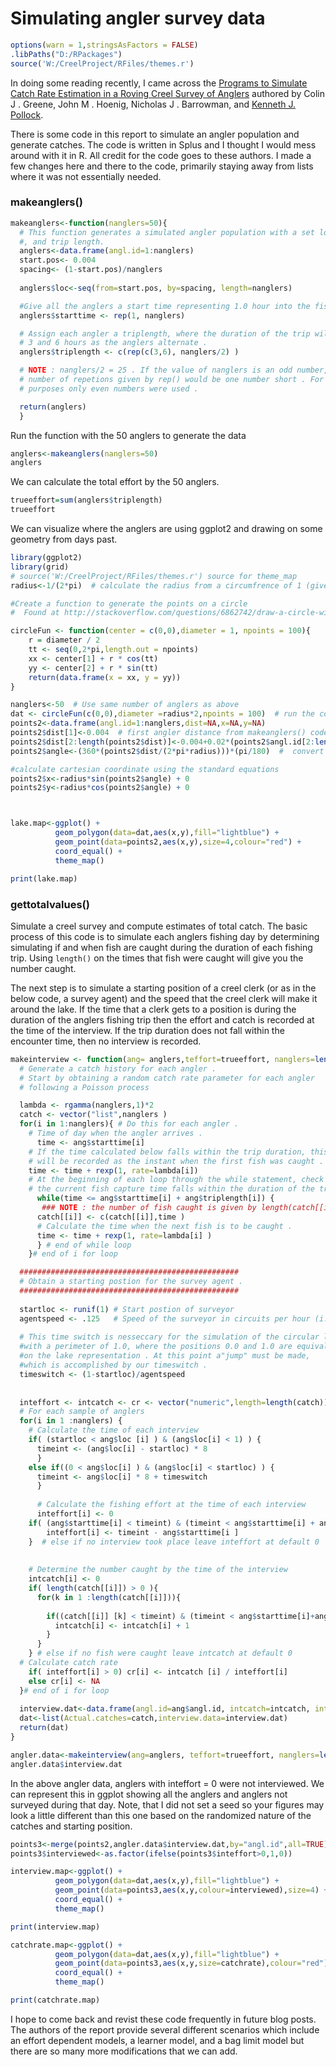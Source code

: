 Simulating angler survey data 
========================================================
```r
options(warn = 1,stringsAsFactors = FALSE)
.libPaths("D:/RPackages")
source('W:/CreelProject/RFiles/themes.r')
```


In doing some reading recently, I came across the  [Programs to Simulate Catch Rate Estimation in a Roving Creel Survey of Anglers](http://www.dfo-mpo.gc.ca/CSAS/Csas/DocREC/1995/1995_099_e.pdf) authored by Colin J . Greene, John M . Hoenig, Nicholas J . Barrowman, and [Kenneth J. Pollock](http://www4.ncsu.edu/~pollock/research.html).  

There is some code in this report to simulate an angler population and generate catches.  The code is written in Splus and I thought I would mess around with it in R.  All credit for the code goes to these authors.  I made a few changes here and there to the code, primarily staying away from lists where it was not essentially needed.  

### makeanglers()

```r
makeanglers<-function(nanglers=50){
  # This function generates a simulated angler population with a set location, starting time
  #, and trip length.  
  anglers<-data.frame(angl.id=1:nanglers)
  start.pos<- 0.004
  spacing<- (1-start.pos)/nanglers
  
  anglers$loc<-seq(from=start.pos, by=spacing, length=nanglers) 

  #Give all the anglers a start time representing 1.0 hour into the fishing day
  anglers$starttime <- rep(1, nanglers)

  # Assign each angler a triplength, where the duration of the trip will alternate between 
  # 3 and 6 hours as the anglers alternate .
  anglers$triplength <- c(rep(c(3,6), nanglers/2) )

  # NOTE : nanglers/2 = 25 . If the value of nanglers is an odd number, the
  # number of repetions given by rep() would be one number short . For our
  # purposes only even numbers were used .

  return(anglers)
  }
```
Run the function with the 50 anglers to generate the data
```r
anglers<-makeanglers(nanglers=50)
anglers

```
We can calculate the total effort by the 50 anglers.
```r
trueeffort=sum(anglers$triplength)
trueeffort
```
We can visualize where the anglers are using ggplot2 and drawing on some geometry from days past.

```r
library(ggplot2)
library(grid)
# source('W:/CreelProject/RFiles/themes.r') source for theme_map
radius<-1/(2*pi)  # calculate the radius from a circumfrence of 1 (given in the makeanglers() code)

#Create a function to generate the points on a circle
#  Found at http://stackoverflow.com/questions/6862742/draw-a-circle-with-ggplot2

circleFun <- function(center = c(0,0),diameter = 1, npoints = 100){
    r = diameter / 2
    tt <- seq(0,2*pi,length.out = npoints)
    xx <- center[1] + r * cos(tt)
    yy <- center[2] + r * sin(tt)
    return(data.frame(x = xx, y = yy))
}

nanglers<-50  # Use same number of anglers as above
dat <- circleFun(c(0,0),diameter =radius*2,npoints = 100)  # run the code to generate circle
points2<-data.frame(angl.id=1:nanglers,dist=NA,x=NA,y=NA)
points2$dist[1]<-0.004  # first angler distance from makeanglers() code
points2$dist[2:length(points2$dist)]<-0.004+0.02*(points2$angl.id[2:length(points2$dist)]-1) # add another angler an equidistant point from the initial anglers
points2$angle<-(360*(points2$dist/(2*pi*radius)))*(pi/180)  #  convert that distance along the circumfrence to an angle in radians

#calculate cartesian coordinate using the standard equations
points2$x<-radius*sin(points2$angle) + 0  
points2$y<-radius*cos(points2$angle) + 0



lake.map<-ggplot() + 
          geom_polygon(data=dat,aes(x,y),fill="lightblue") +
          geom_point(data=points2,aes(x,y),size=4,colour="red") +
          coord_equal() + 
          theme_map()

print(lake.map)
```

### gettotalvalues()
Simulate a creel survey and compute estimates of total catch.
The basic process of this code is to simulate each anglers fishing day by determining simulating if and when fish are caught during the duration of each fishing trip.  Using ```length()``` on the times that fish were caught will give you the number caught.  

The next step is to simulate a starting position of a creel clerk (or as in the below code, a survey agent) and the speed that the creel clerk will make it around the lake.  If the time that a clerk gets to a position is during the duration of the anglers fishing trip then the effort and catch is recorded at the time of the interview.  If the trip duration does not fall within the encounter time, then no interview is recorded.  

```r
makeinterview <- function(ang= anglers,teffort=trueeffort, nanglers=length(anglers$loc)){
  # Generate a catch history for each angler .
  # Start by obtaining a random catch rate parameter for each angler 
  # following a Poisson process

  lambda <- rgamma(nanglers,1)*2
  catch <- vector("list",nanglers )
  for(i in 1:nanglers){ # Do this for each angler .
    # Time of day when the angler arrives .
      time <- ang$starttime[i]
    # If the time calculated below falls within the trip duration, this time
    # will be recorded as the instant when the first fish was caught .
    time <- time + rexp(1, rate=lambda[i])
    # At the beginning of each loop through the while statement, check to see if
    # the current fish capture time falls within the duration of the trip .
      while(time <= ang$starttime[i] + ang$triplength[i]) {
       ### NOTE : the number of fish caught is given by length(catch[[i]]) .
      catch[[i]] <- c(catch[[i]],time )
      # Calculate the time when the next fish is to be caught .
      time <- time + rexp(1, rate=lambda[i] )
      } # end of while loop
    }# end of i for loop

  #################################################
  # Obtain a starting postion for the survey agent .
  #################################################
  
  startloc <- runif(1) # Start postion of surveyor
  agentspeed <- .125   # Speed of the surveyor in circuits per hour (i.e., 1/8)
  
  # This time switch is nesseccary for the simulation of the circular lake, 
  #with a perimeter of 1.0, where the positions 0.0 and 1.0 are equivalent 
  #on the lake representation . At this point a"jump" must be made, 
  #which is accomplished by our timeswitch .
  timeswitch <- (1-startloc)/agentspeed
  
                      
  inteffort <- intcatch <- cr <- vector("numeric",length=length(catch))
  # For each sample of anglers
  for(i in 1 :nanglers) {
    # Calculate the time of each interview
    if( (startloc < ang$loc [i] ) & (ang$loc[i] < 1) ) {
      timeint <- (ang$loc[i] - startloc) * 8 
      }
    else if((0 < ang$loc[i] ) & (ang$loc[i] < startloc) ) {
      timeint <- ang$loc[i] * 8 + timeswitch
      }
    
      # Calculate the fishing effort at the time of each interview
      inteffort[i] <- 0
    if( (ang$starttime[i] < timeint) & (timeint < ang$starttime[i] + ang$triplength[i]) ){
        inteffort[i] <- timeint - ang$starttime[i ]
    }  # else if no interview took place leave inteffort at default 0
    
    
    # Determine the number caught by the time of the interview
    intcatch[i] <- 0
    if( length(catch[[i]]) > 0 ){
      for(k in 1 :length(catch[[i]])){
        
        if((catch[[i]] [k] < timeint) & (timeint < ang$starttime[i]+ang$triplength[i])){
          intcatch[i] <- intcatch[i] + 1
        }
      }
    } # else if no fish were caught leave intcatch at default 0
  # Calculate catch rate
    if( inteffort[i] > 0) cr[i] <- intcatch [i] / inteffort[i]
    else cr[i] <- NA
  }# end of i for loop
  
  interview.dat<-data.frame(angl.id=ang$angl.id, intcatch=intcatch, inteffort=inteffort, catchrate=cr)
  dat<-list(Actual.catches=catch,interview.data=interview.dat)
  return(dat)
}

```

```r
angler.data<-makeinterview(ang=anglers, teffort=trueeffort, nanglers=length(anglers$loc))
angler.data$interview.dat
```

In the above angler data, anglers with inteffort = 0 were not interviewed.  We can represent this in ggplot showing all the anglers and anglers not surveyed during that day. Note, that I did not set a seed so your figures may look a little different than this one based on the randomized nature of the catches and starting position.  

```r
points3<-merge(points2,angler.data$interview.dat,by="angl.id",all=TRUE)
points3$interviewed<-as.factor(ifelse(points3$inteffort>0,1,0))

interview.map<-ggplot() + 
          geom_polygon(data=dat,aes(x,y),fill="lightblue") +
          geom_point(data=points3,aes(x,y,colour=interviewed),size=4) +
          coord_equal() + 
          theme_map()

print(interview.map)

catchrate.map<-ggplot() + 
          geom_polygon(data=dat,aes(x,y),fill="lightblue") +
          geom_point(data=points3,aes(x,y,size=catchrate),colour="red") +
          coord_equal() + 
          theme_map()

print(catchrate.map)
```

I hope to come back and revist these code frequently in future blog posts.  The authors of the report provide several different scenarios which include an effort dependent models, a learner model, and a bag limit model but there are so many more modifications that we can add.  
